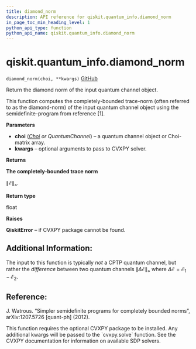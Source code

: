 ```yaml
---
title: diamond_norm
description: API reference for qiskit.quantum_info.diamond_norm
in_page_toc_min_heading_level: 1
python_api_type: function
python_api_name: qiskit.quantum_info.diamond_norm
---
```


# qiskit.quantum\_info.diamond\_norm

<span id="qiskit.quantum_info.diamond_norm" />

`diamond_norm(choi, **kwargs)` [GitHub](https://github.com/qiskit/qiskit/tree/stable/0.23/qiskit/quantum_info/operators/measures.py "view source code")

Return the diamond norm of the input quantum channel object.

This function computes the completely-bounded trace-norm (often referred to as the diamond-norm) of the input quantum channel object using the semidefinite-program from reference \[1].

**Parameters**

*   **choi** ([*Choi*](qiskit.quantum_info.Choi "qiskit.quantum_info.Choi") *or QuantumChannel*) – a quantum channel object or Choi-matrix array.
*   **kwargs** – optional arguments to pass to CVXPY solver.

**Returns**

**The completely-bounded trace norm**

$\|\mathcal{E}\|_{\diamond}$.

**Return type**

float

**Raises**

**QiskitError** – if CVXPY package cannot be found.

## Additional Information:

The input to this function is typically *not* a CPTP quantum channel, but rather the *difference* between two quantum channels $\|\Delta\mathcal{E}\|_\diamond$ where $\Delta\mathcal{E} = \mathcal{E}_1 - \mathcal{E}_2$.

## Reference:

J. Watrous. “Simpler semidefinite programs for completely bounded norms”, arXiv:1207.5726 \[quant-ph] (2012).

<Admonition title="Note" type="note">
  This function requires the optional CVXPY package to be installed. Any additional kwargs will be passed to the `cvxpy.solve` function. See the CVXPY documentation for information on available SDP solvers.
</Admonition>

